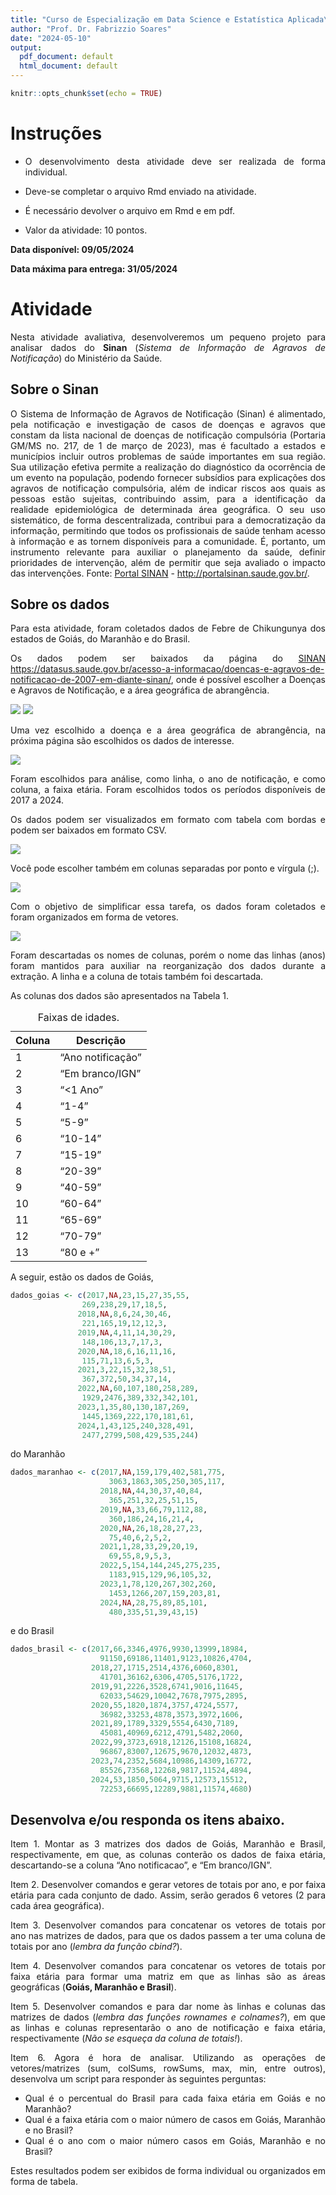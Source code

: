 ---
title: "Curso de Especialização em Data Science e Estatística Aplicada\nMódulo I - Introdução à programação\n\nAtividade Avaliativa"
author: "Prof. Dr. Fabrizzio Soares"
date: "2024-05-10"
output:
  pdf_document: default
  html_document: default
---

```{=html}
<style>body {text-align: justify}</style>
```
```{r setup, include=FALSE}
knitr::opts_chunk$set(echo = TRUE)
```
# Instruções

- O desenvolvimento desta atividade deve ser realizada de forma individual. 

- Deve-se completar o arquivo Rmd enviado na atividade. 

- É necessário devolver o arquivo em Rmd e em pdf. 

- Valor da atividade: 10 pontos. 

**Data disponível: 09/05/2024**

**Data máxima para entrega: 31/05/2024**


# Atividade

Nesta atividade avaliativa, desenvolveremos um pequeno projeto para analisar dados do **Sinan** (*Sistema de Informação de Agravos de Notificação*) do Ministério da Saúde.

## Sobre o Sinan

O Sistema de Informação de Agravos de Notificação (Sinan) é alimentado, pela notificação e investigação de casos de doenças e agravos que constam da lista nacional de doenças de notificação compulsória (Portaria GM/MS no. 217, de 1 de março de 2023), mas é facultado a estados e municípios incluir outros problemas de saúde importantes em sua região. Sua utilização efetiva permite a realização do diagnóstico da ocorrência de um evento na população, podendo fornecer subsídios para explicações dos agravos de notificação compulsória, além de indicar riscos aos quais as pessoas estão sujeitas, contribuindo assim, para a identificação da realidade epidemiológica de determinada área geográfica. O seu uso sistemático, de forma descentralizada, contribui para a democratização da informação, permitindo que todos os profissionais de saúde tenham acesso à informação e as tornem disponíveis para a comunidade. É, portanto, um instrumento relevante para auxiliar o planejamento da saúde, definir prioridades de intervenção, além de permitir que seja avaliado o impacto das intervenções. Fonte: [Portal SINAN](http://portalsinan.saude.gov.br/) - <http://portalsinan.saude.gov.br/>.

## Sobre os dados

Para esta atividade, foram coletados dados de Febre de Chikungunya dos estados de Goiás, do Maranhão e do Brasil.

Os dados podem ser baixados da página do [SINAN](https://datasus.saude.gov.br/acesso-a-informacao/doencas-e-agravos-de-notificacao-de-2007-em-diante-sinan/) <https://datasus.saude.gov.br/acesso-a-informacao/doencas-e-agravos-de-notificacao-de-2007-em-diante-sinan/>, onde é possível escolher a Doenças e Agravos de Notificação, e a área geográfica de abrangência.

![](img/sinan1.png)
![](img/sinan2.png)


Uma vez escolhido a doença e a área geográfica de abrangência, na próxima página são escolhidos os dados de interesse.

![](img/sinan3.png)

Foram escolhidos para análise, como linha, o ano de notificação, e como coluna, a faixa etária. Foram escolhidos todos os períodos disponíveis de 2017 a 2024. 

Os dados podem ser visualizados em formato com tabela com bordas e podem ser baixados em formato CSV.

![](img/sinan6.png)

Você pode escolher também em colunas separadas por ponto e vírgula (;).

![](img/sinan4.png)

Com o objetivo de simplificar essa tarefa, os dados foram coletados e foram organizados em forma de vetores.

![](img/sinan5.png)

Foram descartadas os nomes de colunas, porém o nome das linhas (anos) foram mantidos para auxiliar na reorganização dos dados durante a extração. A linha e a coluna de totais também foi descartada.

As colunas dos dados são apresentados na Tabela 1.

\newpage

|Coluna | Descrição|
|---------|----------|
|1 | "Ano notificação"|
|2 |"Em branco/IGN"|
|3 |"<1 Ano"|
|4 |"1-4"|
|5 |"5-9"|
|6 |"10-14"|
|7 |"15-19"|
|8 |"20-39"|
|9 |"40-59"|
|10 |"60-64"|
|11 |"65-69"|
|12 |"70-79"|
|13 |"80 e +"|
: Faixas de idades.

A seguir, estão os dados de Goiás,

```{r dados_goias, echo=TRUE}

dados_goias <- c(2017,NA,23,15,27,35,55,
                269,238,29,17,18,5,
               2018,NA,8,6,24,30,46,
                221,165,19,12,12,3,
               2019,NA,4,11,14,30,29,
                148,106,13,7,17,3,
               2020,NA,18,6,16,11,16,
                115,71,13,6,5,3,
               2021,3,22,15,32,38,51,
                367,372,50,34,37,14,
               2022,NA,60,107,180,258,289,
                1929,2476,389,332,342,101,
               2023,1,35,80,130,187,269,
                1445,1369,222,170,181,61,
               2024,1,43,125,240,328,491,
                2477,2799,508,429,535,244)

```
do Maranhão
```{r dados_maranhao, echo=TRUE}

dados_maranhao <- c(2017,NA,159,179,402,581,775,
                      3063,1863,305,250,305,117,
                    2018,NA,44,30,37,40,84,
                      365,251,32,25,51,15,
                    2019,NA,33,66,79,112,88,
                      360,186,24,16,21,4,
                    2020,NA,26,18,28,27,23,
                      75,40,6,2,5,2,
                    2021,1,28,33,29,20,19,
                      69,55,8,9,5,3,
                    2022,5,154,144,245,275,235,
                      1183,915,129,96,105,32,
                    2023,1,78,120,267,302,260,
                      1453,1266,207,159,203,81,
                    2024,NA,28,75,89,85,101,
                      480,335,51,39,43,15)

```
e do Brasil
```{r dados_brasil, echo=TRUE}
dados_brasil <- c(2017,66,3346,4976,9930,13999,18984,
                    91150,69186,11401,9123,10826,4704,
                  2018,27,1715,2514,4376,6060,8301,
                    41701,36162,6306,4705,5176,1722,
                  2019,91,2226,3528,6741,9016,11645,
                    62033,54629,10042,7678,7975,2895,
                  2020,55,1820,1874,3757,4724,5577,
                    36982,33253,4878,3573,3972,1606,
                  2021,89,1789,3329,5554,6430,7189,
                    45081,40969,6212,4791,5482,2060,
                  2022,99,3723,6918,12126,15108,16824,
                    96867,83007,12675,9670,12032,4873,
                  2023,74,2352,5684,10986,14309,16772,
                    85526,73568,12268,9817,11524,4894,
                  2024,53,1850,5064,9715,12573,15512,
                    72253,66695,12289,9881,11574,4680)

```

## Desenvolva e/ou responda os itens abaixo.

Item 1. Montar as 3 matrizes dos dados de Goiás, Maranhão e Brasil, respectivamente, em que, as colunas conterão os dados de faixa etária, descartando-se a coluna "Ano notificacao", e "Em branco/IGN".

Item 2. Desenvolver comandos e gerar vetores de totais por ano, e por faixa etária para cada conjunto de dado. Assim, serão gerados 6 vetores  (2 para cada área geográfica). 

Item 3. Desenvolver comandos para concatenar os vetores de totais por ano nas matrizes de dados, para que os dados passem a ter uma coluna de totais por ano (*lembra da função cbind?*). 

Item 4. Desenvolver comandos para concatenar os vetores de totais por faixa etária para formar uma matriz em que as linhas são as áreas geográficas (**Goiás, Maranhão e Brasil**).

Item 5. Desenvolver comandos e para dar nome às linhas e colunas das matrizes de dados (*lembra das funções rownames e colnames?*), em que as linhas e colunas representarão o ano de notificação e faixa etária, respectivamente (*Não se esqueça da coluna de totais!*).

Item 6. Agora é hora de analisar. Utilizando as operações de vetores/matrizes (sum, colSums, rowSums, max, min, entre outros), desenvolva um script para responder às seguintes perguntas:

- Qual é o percentual do Brasil para cada faixa etária em Goiás e no Maranhão?
- Qual é a faixa etária com o maior número de casos em Goiás, Maranhão e no Brasil?
- Qual é o ano com o maior número casos em Goiás, Maranhão e no Brasil?

Estes resultados podem ser exibidos de forma individual ou organizados em forma de tabela.

